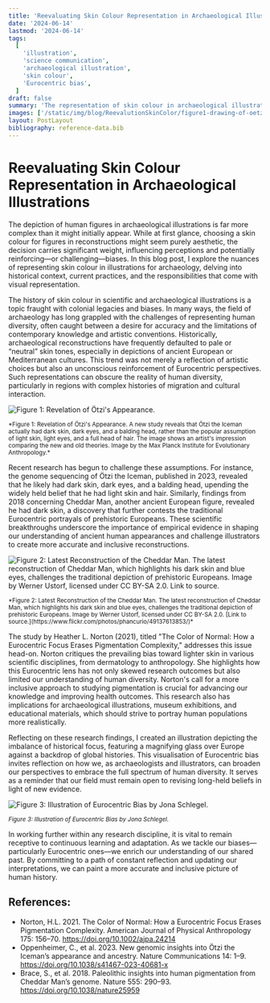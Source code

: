 ```yaml
---
title: 'Reevaluating Skin Colour Representation in Archaeological Illustrations'
date: '2024-06-14'
lastmod: '2024-06-14'
tags:
  [
    'illustration',
    'science communication',
    'archaeological illustration',
    'skin colour',
    'Eurocentric bias',
  ]
draft: false
summary: 'The representation of skin colour in archaeological illustrations carries significant influence, impacting perceptions and often reinforcing biases. Recent genetic studies, like those on Ötzi the Iceman and Cheddar Man, challenge traditional Eurocentric depictions and advocate for a more accurate and diverse portrayal of human ancestry. Addressing these biases in visual storytelling requires a thoughtful, evidence-based approach, highlighting the ethical responsibility of illustrators and archaeologists to represent history inclusively.'
images: ['/static/img/blog/ReevalutionSkinColor/figure1-drawing-of-oetzi.jpeg']
layout: PostLayout
bibliography: reference-data.bib
---
```


# Reevaluating Skin Colour Representation in Archaeological Illustrations

The depiction of human figures in archaeological illustrations is far more complex than it might initially appear. While at first glance, choosing a skin colour for figures in reconstructions might seem purely aesthetic, the decision carries significant weight, influencing perceptions and potentially reinforcing—or challenging—biases. In this blog post, I explore the nuances of representing skin colour in illustrations for archaeology, delving into historical context, current practices, and the responsibilities that come with visual representation.

The history of skin colour in scientific and archaeological illustrations is a topic fraught with colonial legacies and biases. In many ways, the field of archaeology has long grappled with the challenges of representing human diversity, often caught between a desire for accuracy and the limitations of contemporary knowledge and artistic conventions. Historically, archaeological reconstructions have frequently defaulted to pale or “neutral” skin tones, especially in depictions of ancient European or Mediterranean cultures. This trend was not merely a reflection of artistic choices but also an unconscious reinforcement of Eurocentric perspectives. Such representations can obscure the reality of human diversity, particularly in regions with complex histories of migration and cultural interaction.

![Figure 1: Revelation of Ötzi's Appearance.](/static/img/blog/ReevalutionSkinColour/figure1-drawing-of-oetzi.jpeg 'An artist’s impression of Ötzi the Iceman, comparing two versions: the older theory with light skin, light eyes, and a full head of hair, and the updated depiction showing dark skin, dark eyes, and a balding head. Snowy mountains are visible in the background.')

<sub className="bottom-8">
  *Figure 1: Revelation of Ötzi's Appearance. A new study reveals that Ötzi the Iceman actually had
  dark skin, dark eyes, and a balding head, rather than the popular assumption of light skin, light
  eyes, and a full head of hair. The image shows an artist's impression comparing the new and old
  theories. Image by the Max Planck Institute for Evolutionary Anthropology.*
</sub>

Recent research has begun to challenge these assumptions. For instance, the genome sequencing of Ötzi the Iceman, published in 2023, revealed that he likely had dark skin, dark eyes, and a balding head, upending the widely held belief that he had light skin and hair. Similarly, findings from 2018 concerning Cheddar Man, another ancient European figure, revealed he had dark skin, a discovery that further contests the traditional Eurocentric portrayals of prehistoric Europeans. These scientific breakthroughs underscore the importance of empirical evidence in shaping our understanding of ancient human appearances and challenge illustrators to create more accurate and inclusive reconstructions.

![Figure 2: Latest Reconstruction of the Cheddar Man. The latest reconstruction of Cheddar Man, which highlights his dark skin and blue eyes, challenges the traditional depiction of prehistoric Europeans. Image by Werner Ustorf, licensed under CC BY-SA 2.0. [Link to source.](https://www.flickr.com/photos/phancurio/49137613853/)](/static/img/blog/ReevalutionSkinColour/figure2-the-cheddar-men-reconstruction.jpeg 'Close-up image of the latest reconstruction of Cheddar Man, a prehistoric human with dark skin and blue eyes. The lifelike model emphasises the texture of his skin and hair, illustrating a significant revision of how ancient Europeans are perceived.')

<sub className="bottom-8">
  *Figure 2: Latest Reconstruction of the Cheddar Man. The latest reconstruction of Cheddar Man,
  which highlights his dark skin and blue eyes, challenges the traditional depiction of prehistoric
  Europeans. Image by Werner Ustorf, licensed under CC BY-SA 2.0. [Link to
  source.](https://www.flickr.com/photos/phancurio/49137613853/)*
</sub>

The study by Heather L. Norton (2021), titled "The Color of Normal: How a Eurocentric Focus Erases Pigmentation Complexity," addresses this issue head-on. Norton critiques the prevailing bias toward lighter skin in various scientific disciplines, from dermatology to anthropology. She highlights how this Eurocentric lens has not only skewed research outcomes but also limited our understanding of human diversity. Norton's call for a more inclusive approach to studying pigmentation is crucial for advancing our knowledge and improving health outcomes. This research also has implications for archaeological illustrations, museum exhibitions, and educational materials, which should strive to portray human populations more realistically.

Reflecting on these research findings, I created an illustration depicting the imbalance of historical focus, featuring a magnifying glass over Europe against a backdrop of global histories. This visualisation of Eurocentric bias invites reflection on how we, as archaeologists and illustrators, can broaden our perspectives to embrace the full spectrum of human diversity. It serves as a reminder that our field must remain open to revising long-held beliefs in light of new evidence.

![Figure 3: Illustration of Eurocentric Bias by Jona Schlegel.](/static/img/blog/ReevalutionSkinColour/figure3-eurocentric-bias.jpeg "Illustration showing Eurocentric bias with a map of the world, a large magnifying glass highlighting Europe, and a stack of books labelled 'European History' on one side and 'Non-European History' on the other. The image symbolises the disproportionate focus on European history.")

<sub className="bottom-8">*Figure 3: Illustration of Eurocentric Bias by Jona Schlegel.*</sub>

In working further within any research discipline, it is vital to remain receptive to continuous learning and adaptation. As we tackle our biases—particularly Eurocentric ones—we enrich our understanding of our shared past. By committing to a path of constant reflection and updating our interpretations, we can paint a more accurate and inclusive picture of human history.

## References:

- Norton, H.L. 2021. The Color of Normal: How a Eurocentric Focus Erases Pigmentation Complexity. American Journal of Physical Anthropology 175: 156–70. https://doi.org/10.1002/ajpa.24214
- Oppenheimer, C., et al. 2023. New genomic insights into Ötzi the Iceman’s appearance and ancestry. Nature Communications 14: 1–9. https://doi.org/10.1038/s41467-023-40681-x
- Brace, S., et al. 2018. Paleolithic insights into human pigmentation from Cheddar Man’s genome. Nature 555: 290–93. https://doi.org/10.1038/nature25959
